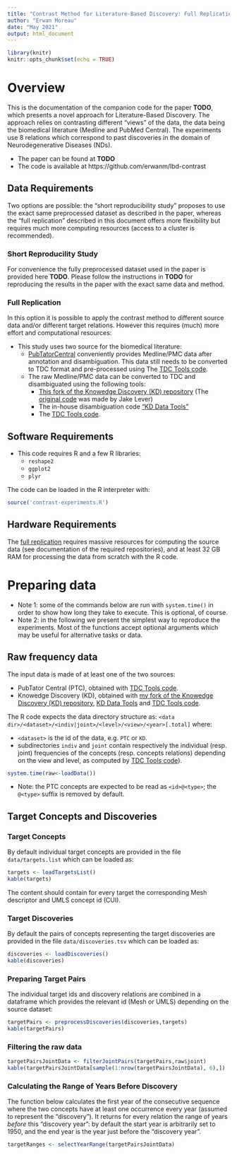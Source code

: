 ```yaml
---
title: "Contrast Method for Literature-Based Discovery: Full Replication"
author: "Erwan Moreau"
date: "May 2021"
output: html_document
---
```


```r
library(knitr)
knitr::opts_chunk$set(echo = TRUE)
```

# Overview

This is the documentation of the companion code for the paper **TODO**, which presents a novel approach for Literature-Based Discovery. The approach relies on contrasting different "views" of the data, the data being the biomedical literature (Medline and PubMed Central). The experiments use 8 relations which correspond to past discoveries in the domain of Neurodegenerative Diseases (NDs).

- The paper can be found at **TODO**
- The code is available at https://github.com/erwanm/lbd-contrast



## Data Requirements

Two options are possible: the "short reproducibility study" proposes to use the exact same preprocessed dataset as described in the paper, whereas the "full replication" described in this document offers more flexibility but requires much more computing resources (access to a cluster is recommended).

### Short Reproducility Study

For convenience the fully preprocessed dataset used in the paper is provided here **TODO**. Please follow the instructions in **TODO** for reproducing the results in the paper with the exact same data and method.

### Full Replication

In this option it is possible to apply the contrast method to different source data and/or different target relations. However this requires (much) more effort and computational resources:

- This study uses two source for the biomedical literature:
    - [PubTatorCentral](https://www.ncbi.nlm.nih.gov/research/pubtator/) conveniently provides Medline/PMC data after annotation and disambiguation. This data still needs to be converted to TDC format and pre-processed using The [TDC Tools code](https://github.com/erwanm/tdc-tools).
    - The raw Medline/PMC data can be converted to TDC and disambiguated using the following tools:
        - [This fork of the Knowedge Discovery (KD) repository](https://github.com/erwanm/knowledgediscovery) (The [original code](https://github.com/jakelever/knowledgediscovery) was made by Jake Lever)
        - The in-house disambiguation code ["KD Data Tools"](https://github.com/erwanm/kd-data-tools)
        - The [TDC Tools code](https://github.com/erwanm/tdc-tools).

## Software Requirements

- This code requires R and a few R libraries: 
    - `reshape2`
    - `ggplot2`
    - `plyr`
    
The code can be loaded in the R interpreter with:

```r
source('contrast-experiments.R')

```

## Hardware Requirements

The [full replication](#full-replication) requires massive resources for computing the source data (see documentation of the required repositories), and at least 32 GB RAM for processing the data from scratch with the R code. 

# Preparing data

- Note 1: some of the commands below are run with `system.time()` in order to show how long they take to execute. This is optional, of course.
- Note 2: in the following we present the simplest way to reproduce the experiments. Most of the functions accept optional arguments which may be useful for alternative tasks or data.
 
## Raw frequency data

The input data is made of at least one of the two sources:

- PubTator Central (PTC), obtained with [TDC Tools code](https://github.com/erwanm/tdc-tools). 
- Knowedge Discovery (KD), obtained with [my fork of the Knowedge Discovery (KD) repository](https://github.com/erwanm/knowledgediscovery), [KD Data Tools](https://github.com/erwanm/kd-data-tools) and [TDC Tools code](https://github.com/erwanm/tdc-tools).

The R code expects the data directory structure as: `<data dir>/<dataset>/<indiv|joint>/<level>/<view>/<year>[.total]` where:

- `<dataset>` is the id of the data, e.g. `PTC` or `KD`.
- subdirectories `indiv` and `joint` contain respectively the individual (resp. joint) frequencies of the concepts (resp. concepts relations) depending on the view and level, as computed by [TDC Tools code](https://github.com/erwanm/tdc-tools)).

```r
system.time(raw<-loadData())
```

- Note: the PTC concepts are expected to be read as `<id>@<type>`; the `@<type>` suffix is removed by default.

## Target Concepts and Discoveries

### Target Concepts

By default individual target concepts are provided in the file `data/targets.list` which can be loaded as:

```r
targets <- loadTargetsList()
kable(targets)
```

The content should contain for every target the corresponding Mesh descriptor and UMLS concept id (CUI).



### Target Discoveries

By default the pairs of concepts representing the target discoveries are provided in the file `data/discoveries.tsv` which can be loaded as:

```r
discoveries <- loadDiscoveries()
kable(discoveries)
```

### Preparing Target Pairs

The individual target ids and discovery relations are combined in a dataframe which provides the relevant id (Mesh or UMLS) depending on the source dataset:

```r
targetPairs <- preprocessDiscoveries(discoveries,targets)
kable(targetPairs)
```


### Filtering the raw data

```r
targetPairsJointData <- filterJointPairs(targetPairs,raw$joint)
kable(targetPairsJointData[sample(1:nrow(targetPairsJointData), 6),])
```

### Calculating the Range of Years Before Discovery

The function below calculates the first year of the consecutive sequence where the two concepts have at least one occurrence every year (assumed to represent the "discovery"). It returns for every relation the range of years *before* this "discovery year": by default the start year is arbitrarily set to 1950, and the end year is the year just before the "discovery year".

```r
targetRanges <- selectYearRange(targetPairsJointData)
```


